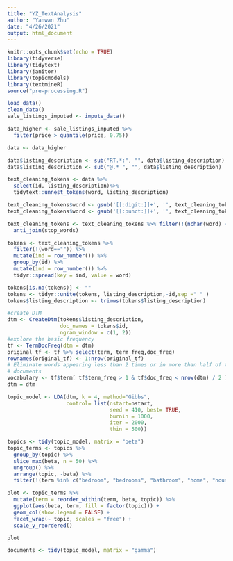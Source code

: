 ```yaml
---
title: "YZ_TextAnalysis"
author: "Yanwan Zhu"
date: "4/26/2021"
output: html_document
---
```


```r
knitr::opts_chunk$set(echo = TRUE)
library(tidyverse)
library(tidytext)
library(janitor)
library(topicmodels)
library(textmineR)
source("pre-processing.R")
```

```r
load_data() 
clean_data()
sale_listings_imputed <- impute_data()
```

```r
data_higher <- sale_listings_imputed %>%
  filter(price > quantile(price, 0.75))

data <- data_higher

data$listing_description <- sub("RT.*:", "", data$listing_description)
data$listing_description <- sub("@.* ", "", data$listing_description)

text_cleaning_tokens <- data %>% 
  select(id, listing_description)%>%
  tidytext::unnest_tokens(word, listing_description)

text_cleaning_tokens$word <- gsub('[[:digit:]]+', '', text_cleaning_tokens$word)
text_cleaning_tokens$word <- gsub('[[:punct:]]+', '', text_cleaning_tokens$word)

text_cleaning_tokens <- text_cleaning_tokens %>% filter(!(nchar(word) == 1))%>% 
  anti_join(stop_words)

tokens <- text_cleaning_tokens %>% 
  filter(!(word=="")) %>% 
  mutate(ind = row_number()) %>% 
  group_by(id) %>% 
  mutate(ind = row_number()) %>%
  tidyr::spread(key = ind, value = word)

tokens[is.na(tokens)] <- ""
tokens <- tidyr::unite(tokens, listing_description,-id,sep =" " )
tokens$listing_description <- trimws(tokens$listing_description)

#create DTM
dtm <- CreateDtm(tokens$listing_description, 
                 doc_names = tokens$id, 
                 ngram_window = c(1, 2))
#explore the basic frequency
tf <- TermDocFreq(dtm = dtm)
original_tf <- tf %>% select(term, term_freq,doc_freq)
rownames(original_tf) <- 1:nrow(original_tf)
# Eliminate words appearing less than 2 times or in more than half of the
# documents
vocabulary <- tf$term[ tf$term_freq > 1 & tf$doc_freq < nrow(dtm) / 2 ]
dtm = dtm
```

```r
topic_model <- LDA(dtm, k = 4, method="Gibbs", 
                   control= list(nstart=nstart, 
                                 seed = 410, best= TRUE, 
                                 burnin = 1000, 
                                 iter = 2000, 
                                 thin = 500))

topics <- tidy(topic_model, matrix = "beta")
topic_terms <- topics %>%
  group_by(topic) %>%
  slice_max(beta, n = 50) %>% 
  ungroup() %>%
  arrange(topic, -beta) %>%
  filter(!(term %in% c("bedroom", "bedrooms", "bathroom", "home", "house", "living")))

plot <- topic_terms %>%
  mutate(term = reorder_within(term, beta, topic)) %>%
  ggplot(aes(beta, term, fill = factor(topic))) +
  geom_col(show.legend = FALSE) +
  facet_wrap(~ topic, scales = "free") +
  scale_y_reordered()

plot
```

```r
documents <- tidy(topic_model, matrix = "gamma")
```


